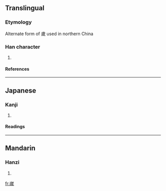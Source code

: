 {{see|歲}}

==Translingual==
===Etymology===
Alternate form of 歲 used in northern China
===Han character===
{{Han char|rn=46|rad=山|as=09|sn=12|four=|canj=山戈竹竹 (UIHH)}}
# {{defn|Han|sort=山09}}
====References====
{{Han ref|kx=0316.381|dkj=08319|hdz=10785.110|uh=5D57|ud=23895}}
----
==Japanese==
===Kanji===
{{ja-kanji|grade=|rs=山09}}
# {{defn|Japanese}} 
====Readings====
{{ja-readings|on=[[せい]] (sei)|kun=}}
----
==Mandarin==
===Hanzi===
{{cmn-hanzi|pin=[[sùi]] (sui4)|wg=sui<sup>4</sup>}}
# {{defn|Mandarin}}

[[fr:嵗]]